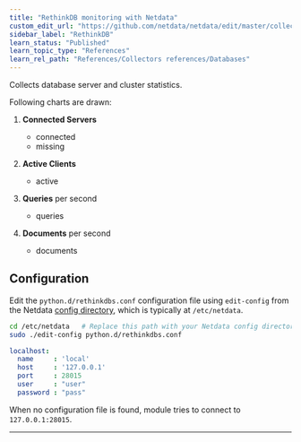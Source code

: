 ```yaml
---
title: "RethinkDB monitoring with Netdata"
custom_edit_url: "https://github.com/netdata/netdata/edit/master/collectors/python.d.plugin/rethinkdbs/README.md"
sidebar_label: "RethinkDB"
learn_status: "Published"
learn_topic_type: "References"
learn_rel_path: "References/Collectors references/Databases"
---
```



Collects database server and cluster statistics.

Following charts are drawn:

1.  **Connected Servers**

    -   connected
    -   missing

2.  **Active Clients**

    -   active

3.  **Queries** per second

    -   queries

4.  **Documents** per second

    -   documents

## Configuration

Edit the `python.d/rethinkdbs.conf` configuration file using `edit-config` from the Netdata [config
directory](/docs/configure/nodes.md), which is typically at `/etc/netdata`.

```bash
cd /etc/netdata   # Replace this path with your Netdata config directory, if different
sudo ./edit-config python.d/rethinkdbs.conf
```

```yaml
localhost:
  name     : 'local'
  host     : '127.0.0.1'
  port     : 28015
  user     : "user"
  password : "pass"
```

When no configuration file is found, module tries to connect to `127.0.0.1:28015`.

---


